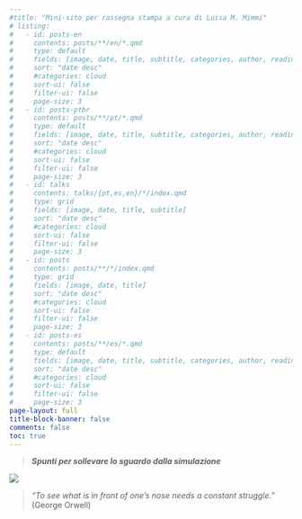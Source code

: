 ```yaml
---
#title: "Mini-sito per rassegna stampa a cura di Luisa M. Mimmi"
# listing:
#   - id: posts-en
#     contents: posts/**/en/*.qmd
#     type: default
#     fields: [image, date, title, subtitle, categories, author, reading-time]
#     sort: "date desc"
#     #categories: cloud
#     sort-ui: false
#     filter-ui: false
#     page-size: 3
#   - id: posts-ptbr
#     contents: posts/**/pt/*.qmd
#     type: default
#     fields: [image, date, title, subtitle, categories, author, reading-time]
#     sort: "date desc"
#     #categories: cloud
#     sort-ui: false
#     filter-ui: false
#     page-size: 3   
#   - id: talks
#     contents: talks/{pt,es,en}/*/index.qmd
#     type: grid
#     fields: [image, date, title, subtitle]
#     sort: "date desc"
#     #categories: cloud
#     sort-ui: false
#     filter-ui: false
#     page-size: 3  
#   - id: posts
#     contents: posts/**/*/index.qmd
#     type: grid
#     fields: [image, date, title]
#     sort: "date desc"
#     #categories: cloud
#     sort-ui: false
#     filter-ui: false
#     page-size: 3          
#   - id: posts-es
#     contents: posts/**/es/*.qmd
#     type: default
#     fields: [image, date, title, subtitle, categories, author, reading-time]
#     sort: "date desc"
#     #categories: cloud
#     sort-ui: false
#     filter-ui: false
#     page-size: 3       
page-layout: full
title-block-banner: false
comments: false
toc: true
---
```


> ***Spunti per sollevare lo sguardo dalla simulazione*** 

![](images/matrix.jpg)

> *“To see what is in front of one's nose needs a constant struggle.”* (George Orwell)


<!-- ## Recent posts / Posts recentes -->

<!-- ::: {#posts} -->

<!-- ::: -->

<!-- <a href="../posts/index.html"> <button type="button" class="btn btn-primary float-end btn-sm">See all/Ver todos</button></a> -->

<!-- <br> -->

<!-- ## Recent Talks / Palestras recentes -->

<!-- <a href="../talks/index.html"> <button type="button" class="btn btn-danger float-end btn-sm">Next activities/Atividades futuras</button></a><br> -->

<!-- ::: {#talks} -->

<!-- ::: -->

<!-- <a href="../talks/index.html"> <button type="button" class="btn btn-primary float-end btn-sm">See all/Ver todas</button></a> -->

<!-- ## Posts in English -->

<!-- ::: {#posts-en} -->

<!-- ::: -->

<!-- <a href="../posts/en.html"> <button type="button" class="btn btn-primary float-end btn-sm">See all posts in English</button></a> -->

<!-- ## Posts em Português -->

<!-- ::: {#posts-ptbr} -->

<!-- ::: -->

<!-- <a href="../posts/pt.html"> <button type="button" class="btn btn-primary float-end btn-sm">Ver posts em Português</button></a> -->

<!-- ## Posts en Español -->

<!-- ::: {#posts-es} -->

<!-- ::: -->
